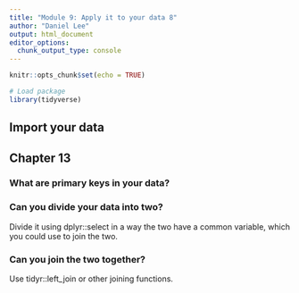 ```yaml
---
title: "Module 9: Apply it to your data 8"
author: "Daniel Lee"
output: html_document
editor_options: 
  chunk_output_type: console
---
```


```r
knitr::opts_chunk$set(echo = TRUE)

# Load package
library(tidyverse)
```

## Import your data


## Chapter 13

### What are primary keys in your data?


### Can you divide your data into two?
Divide it using dplyr::select in a way the two have a common variable, which you could use to join the two.


### Can you join the two together?
Use tidyr::left_join or other joining functions.
